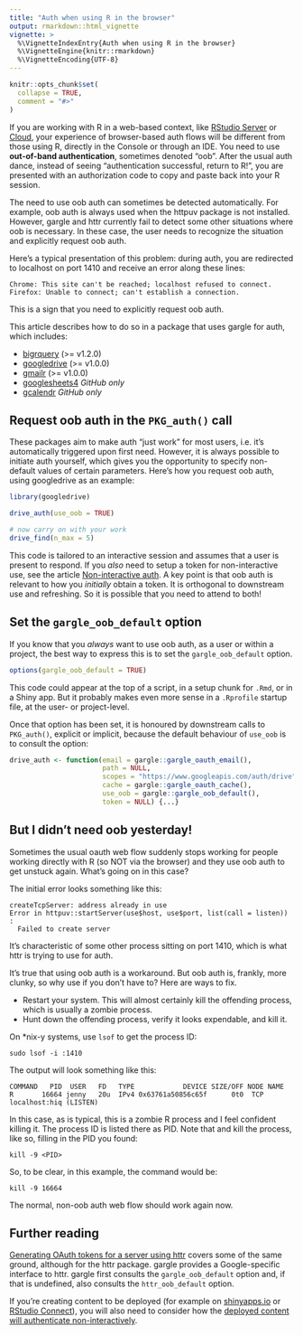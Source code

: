 ```yaml
---
title: "Auth when using R in the browser"
output: rmarkdown::html_vignette
vignette: >
  %\VignetteIndexEntry{Auth when using R in the browser}
  %\VignetteEngine{knitr::rmarkdown}
  %\VignetteEncoding{UTF-8}
---
```


```r
knitr::opts_chunk$set(
  collapse = TRUE,
  comment = "#>"
)
```

If you are working with R in a web-based context, like [RStudio Server](https://www.rstudio.com/products/rstudio-server/) or [Cloud](https://rstudio.cloud), your experience of browser-based auth flows will be
different from those using R, directly in the Console or through an IDE. You need to use **out-of-band authentication**, sometimes denoted "oob". After the usual auth dance, instead of seeing "authentication successful, return to R!", you are presented with an authorization code to copy and paste back into your R session.

The need to use oob auth can sometimes be detected automatically. For example, oob auth is always used when the httpuv package is not installed. However, gargle and httr currently fail to detect some other situations where oob is necessary. In these case, the user needs to recognize the situation and explicitly request oob auth.

Here's a typical presentation of this problem: during auth, you are redirected to localhost on port 1410 and receive an error along these lines:

```
Chrome: This site can't be reached; localhost refused to connect.
Firefox: Unable to connect; can't establish a connection.
```

This is a sign that you need to explicitly request oob auth.

This article describes how to do so in a package that uses gargle for auth, which includes:

  * [bigrquery](https://bigrquery.r-dbi.org) (>= v1.2.0)
  * [googledrive](https://googledrive.tidyverse.org) (>= v1.0.0)
  * [gmailr](https://gmailr.r-lib.org) (>= v1.0.0)
  * [googlesheets4](https://googlesheets4.tidyverse.org) *GitHub only*
  * [gcalendr](https://andrie.github.io/gcalendr/) *GitHub only*

## Request oob auth in the `PKG_auth()` call

These packages aim to make auth "just work" for most users, i.e. it's automatically triggered upon first need. However, it is always possible to initiate auth yourself, which gives you the opportunity to specify non-default values of certain parameters. Here's how you request oob auth, using googledrive as an example:

```r
library(googledrive)

drive_auth(use_oob = TRUE)

# now carry on with your work
drive_find(n_max = 5)
```

This code is tailored to an interactive session and assumes that a user is present to respond. If you *also* need to setup a token for non-interactive use, see the article [Non-interactive auth](https://gargle.r-lib.org/articles/non-interactive-auth.html). A key point is that oob auth is relevant to how you *initially* obtain a token. It is orthogonal to downstream use and refreshing. So it is possible that you need to attend to both!

## Set the `gargle_oob_default` option

If you know that you *always* want to use oob auth, as a user or within a project, the best way to express this is to set the `gargle_oob_default` option.

```r
options(gargle_oob_default = TRUE)
```

This code could appear at the top of a script, in a setup chunk for `.Rmd`, or in a Shiny app. But it probably makes even more sense in a `.Rprofile` startup file, at the user- or project-level.

Once that option has been set, it is honoured by downstream calls to `PKG_auth()`, explicit or implicit, because the default behaviour of `use_oob` is to consult the option:

```r
drive_auth <- function(email = gargle::gargle_oauth_email(),
                       path = NULL,
                       scopes = "https://www.googleapis.com/auth/drive",
                       cache = gargle::gargle_oauth_cache(),
                       use_oob = gargle::gargle_oob_default(),
                       token = NULL) {...}
```

## But I didn't need oob yesterday!

Sometimes the usual oauth web flow suddenly stops working for people working directly with R (so NOT via the browser) and they use oob auth to get unstuck again. What's going on in this case?

The initial error looks something like this:

```
createTcpServer: address already in use
Error in httpuv::startServer(use$host, use$port, list(call = listen)) : 
  Failed to create server
```

It's characteristic of some other process sitting on port 1410, which is what httr is trying to use for auth.

It's true that using oob auth is a workaround. But oob auth is, frankly, more clunky, so why use if you don't have to? Here are ways to fix.

  * Restart your system. This will almost certainly kill the offending process,
    which is usually a zombie process.
  * Hunt down the offending process, verify it looks expendable, and kill it.

On *nix-y systems, use `lsof` to get the process ID:

```
sudo lsof -i :1410
```

The output will look something like this:

```
COMMAND   PID  USER   FD   TYPE            DEVICE SIZE/OFF NODE NAME
R       16664 jenny   20u  IPv4 0x63761a50856c65f      0t0  TCP localhost:hiq (LISTEN)
```

In this case, as is typical, this is a zombie R process and I feel confident killing it. The process ID is listed there as PID. Note that and kill the process, like so, filling in the PID you found:

```
kill -9 <PID>
```

So, to be clear, in this example, the command would be:

```
kill -9 16664
```

The normal, non-oob auth web flow should work again now.

## Further reading

[Generating OAuth tokens for a server using httr](https://support.rstudio.com/hc/en-us/articles/217952868-Generating-OAuth-tokens-from-a-server) covers some of the same ground, although for the httr package. gargle provides a Google-specific interface to httr. gargle first consults the `gargle_oob_default` option and, if that is undefined, also consults the `httr_oob_default` option.

If you're creating content to be deployed (for example on [shinyapps.io](https://www.shinyapps.io) or [RStudio Connect](https://www.rstudio.com/products/connect/)), you will also need to consider how the [deployed content will authenticate non-interactively](https://gargle.r-lib.org/articles/non-interactive-auth.html). 
